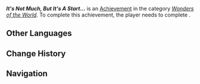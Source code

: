 {{Achievement Infobox
|id           = 81556
|order id     = 1540
|category     = Wonders of the World
|description  = Have Kururuk take their medication.
|requirements = Complete ''[[Sauro-Vet's Dilemma]]''
|primogems    = 5
|tracking     = 
|topic        = 
|type         = Quest
|quest        = 
|hidden       = 1
}}
'''''It's Not Much, But It's A Start...''''' is an [[Achievement]] in the category ''[[Wonders of the World]]''. To complete this achievement, the player needs to complete {{Quest|Sauro-Vet's Dilemma}}.

==Other Languages==
{{Other Languages
|en       = It's Not Much, But It's A Start...
|zhs      = 至少是个开始…
|zhs_rm   = 
|zht      = 至少是個開始…
|zht_rm   = 
|zh_tl    = 
|ja       = 最初の一歩は踏み出せた…
|ja_rm    = Saisho no Ippo wa Fumidaseta...
|ja_tl    = 
|ko       = 적어도 첫걸음은 뗐다…
|ko_tl    = 
|es       = Al menos es un comienzo...
|es_tl    = At Least It's a Start...
|fr       = Ce n'est pas grand-chose, mais c'est un début...
|fr_tl    = It's Not Much, But It's A Start...
|ru       = По крайней мере, это начало...
|ru_tl    = 
|th       = อย่างน้อยก็เป็นการเริ่มต้น...
|th_rm    = 
|th_tl    = 
|vi       = Ít Ra Cũng Là Một Khởi Đầu...
|vi_tl    = 
|de       = Es ist nicht viel, aber es ist ein Anfang ...
|de_tl    = 
|id       = Belum Apa-Apa, Baru Saja Mulai ....
|id_tl    = It's Nothing, It's Just Getting Started ...
|pt       = Não É Muito, Mas É Um Começo...
|pt_tl    = 
|tr       = Çok Değil Ama Başlamış Oldu...
|tr_tl    = 
|it       = Non è molto, ma è un inizio...
|it_tl    = 
}}

==Change History==
{{Change History|5.2}}

==Navigation==
{{Achievement Navbox}}